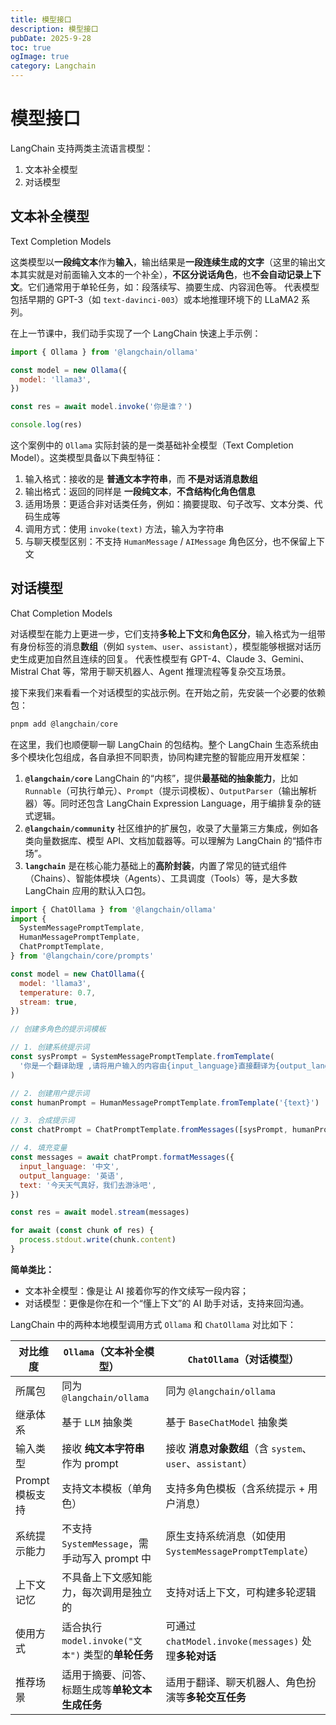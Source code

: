 ```yaml
---
title: 模型接口
description: 模型接口
pubDate: 2025-9-28
toc: true
ogImage: true
category: Langchain
---
```


# 模型接口

LangChain 支持两类主流语言模型：

1. 文本补全模型
2. 对话模型

## 文本补全模型

Text Completion Models

这类模型以**一段纯文本**作为**输入**，输出结果是**一段连续生成的文字**（这里的输出文本其实就是对前面输入文本的一个补全），**不区分说话角色**，也**不会自动记录上下文**。它们通常用于单轮任务，如：段落续写、摘要生成、内容润色等。
代表模型包括早期的 GPT-3（如 `text-davinci-003`）或本地推理环境下的 LLaMA2 系列。

在上一节课中，我们动手实现了一个 LangChain 快速上手示例：

```js
import { Ollama } from '@langchain/ollama'

const model = new Ollama({
  model: 'llama3',
})

const res = await model.invoke('你是谁？')

console.log(res)
```

这个案例中的 `Ollama` 实际封装的是一类基础补全模型（Text Completion Model）。这类模型具备以下典型特征：

1. 输入格式：接收的是 **普通文本字符串**，而 **不是对话消息数组**
2. 输出格式：返回的同样是 **一段纯文本**，**不含结构化角色信息**
3. 适用场景：更适合非对话类任务，例如：摘要提取、句子改写、文本分类、代码生成等
4. 调用方式：使用 `invoke(text)` 方法，输入为字符串
5. 与聊天模型区别：不支持 `HumanMessage` / `AIMessage` 角色区分，也不保留上下文

## 对话模型

Chat Completion Models

对话模型在能力上更进一步，它们支持**多轮上下文**和**角色区分**，输入格式为一组带有身份标签的消息**数组**（例如 `system`、`user`、`assistant`），模型能够根据对话历史生成更加自然且连续的回复。
代表性模型有 GPT-4、Claude 3、Gemini、Mistral Chat 等，常用于聊天机器人、Agent 推理流程等复杂交互场景。

接下来我们来看看一个对话模型的实战示例。在开始之前，先安装一个必要的依赖包：

```js
pnpm add @langchain/core
```

在这里，我们也顺便聊一聊 LangChain 的包结构。整个 LangChain 生态系统由多个模块化包组成，各自承担不同职责，协同构建完整的智能应用开发框架：

1. **`@langchain/core`**
   LangChain 的“内核”，提供**最基础的抽象能力**，比如 `Runnable`（可执行单元）、`Prompt`（提示词模板）、`OutputParser`（输出解析器）等。同时还包含 LangChain Expression Language，用于编排复杂的链式逻辑。
2. **`@langchain/community`**
   社区维护的扩展包，收录了大量第三方集成，例如各类向量数据库、模型 API、文档加载器等。可以理解为 LangChain 的“插件市场”。
3. **`langchain`**
   是在核心能力基础上的**高阶封装**，内置了常见的链式组件（Chains）、智能体模块（Agents）、工具调度（Tools）等，是大多数 LangChain 应用的默认入口包。

```js
import { ChatOllama } from '@langchain/ollama'
import {
  SystemMessagePromptTemplate,
  HumanMessagePromptTemplate,
  ChatPromptTemplate,
} from '@langchain/core/prompts'

const model = new ChatOllama({
  model: 'llama3',
  temperature: 0.7,
  stream: true,
})

// 创建多角色的提示词模板

// 1. 创建系统提示词
const sysPrompt = SystemMessagePromptTemplate.fromTemplate(
  '你是一个翻译助理 ,请将用户输入的内容由{input_language}直接翻译为{output_language}.'
)

// 2. 创建用户提示词
const humanPrompt = HumanMessagePromptTemplate.fromTemplate('{text}')

// 3. 合成提示词
const chatPrompt = ChatPromptTemplate.fromMessages([sysPrompt, humanPrompt])

// 4. 填充变量
const messages = await chatPrompt.formatMessages({
  input_language: '中文',
  output_language: '英语',
  text: '今天天气真好，我们去游泳吧',
})

const res = await model.stream(messages)

for await (const chunk of res) {
  process.stdout.write(chunk.content)
}
```

**简单类比：**

- 文本补全模型：像是让 AI 接着你写的作文续写一段内容；
- 对话模型：更像是你在和一个“懂上下文”的 AI 助手对话，支持来回沟通。

LangChain 中的两种本地模型调用方式 `Ollama` 和 `ChatOllama` 对比如下：

| 对比维度        | `Ollama`（文本补全模型）                           | `ChatOllama`（对话模型）                                  |
| --------------- | -------------------------------------------------- | --------------------------------------------------------- |
| 所属包          | 同为 `@langchain/ollama`                           | 同为 `@langchain/ollama`                                  |
| 继承体系        | 基于 `LLM` 抽象类                                  | 基于 `BaseChatModel` 抽象类                               |
| 输入类型        | 接收 **纯文本字符串** 作为 prompt                  | 接收 **消息对象数组**（含 `system`、`user`、`assistant`） |
| Prompt 模板支持 | 支持文本模板（单角色）                             | 支持多角色模板（含系统提示 + 用户消息）                   |
| 系统提示能力    | 不支持 `SystemMessage`，需手动写入 prompt 中       | 原生支持系统消息（如使用 `SystemMessagePromptTemplate`）  |
| 上下文记忆      | 不具备上下文感知能力，每次调用是独立的             | 支持对话上下文，可构建多轮逻辑                            |
| 使用方式        | 适合执行 `model.invoke("文本")` 类型的**单轮任务** | 可通过 `chatModel.invoke(messages)` 处理**多轮对话**      |
| 推荐场景        | 适用于摘要、问答、标题生成等**单轮文本生成任务**   | 适用于翻译、聊天机器人、角色扮演等**多轮交互任务**        |
